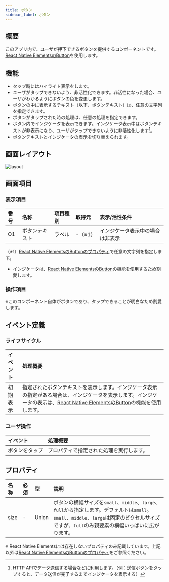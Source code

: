 ```yaml
---
title: ボタン
sidebar_label: ボタン
---
```

## 概要

このアプリ内で、ユーザが押下できるボタンを提供するコンポーネントです。
[React Native ElementsのButton][]を使用します。

## 機能

- タップ時にはハイライト表示をします。
- ユーザがタップできないよう、非活性化できます。非活性になった場合、ユーザがわかるようにボタンの色を変更します。
- ボタンの中に表示するテキスト（以下、ボタンテキスト）は、任意の文字列を指定できます。
- ボタンがタップされた時の処理は、任意の処理を指定できます。
- ボタン内でインジケータを表示できます。インジケータ表示中はボタンテキストが非表示になり、ユーザがタップできないように非活性化します[^1]。
- ボタンテキストとインジケータの表示を切り替えられます。

[^1]: HTTP APIでデータ送信する場合などに利用します。（例：送信ボタンをタップすると、データ送信が完了するまでインジケータを表示する）

## 画面レイアウト

![layout](./layout.drawio.png)

## 画面項目

### 表示項目

| 番号 | 名称          | 項目種別    | 取得元               | 表示/活性条件                                 |
|:----|:--------------|:-----------|:--------------------|:--------------------------------------------|
| O1  | ボタンテキスト   | ラベル     | -（※1）               | インジケータ表示中の場合は非表示                |
（※1）[React Native ElementsのButtonのプロパティ](https://reactnativeelements.com/docs/components/button#title)で任意の文字列を指定します。

- インジケータは、[React Native ElementsのButton][]の機能を使用するため割愛します。

### 操作項目

※このコンポーネント自体がボタンであり、タップできることが明白なため割愛します。

## イベント定義

### ライフサイクル

| イベント | 処理概要 |
|:------|:------|
| 初期表示 | 指定されたボタンテキストを表示します。インジケータ表示の指定がある場合は、インジケータを表示します。インジケータの表示は、[React Native ElementsのButton][]の機能を使用します。|

### ユーザ操作

| イベント | 処理概要 |
|:------|:------|
| ボタンをタップ | プロパティで指定された処理を実行します。|

## プロパティ

| 名称           | 必須 | 型     | 説明                                                   |
|:--------------|:-----|:-------|:------------------------------------------------------|
| size          | -    | Union | ボタンの横幅サイズを`small`、`middle`、`large`、`full`から指定します。デフォルトは`small`。<br />`small`、`middle`、`large`は固定のピクセルサイズですが、`full`のみ親要素の横幅いっぱいに広がります。 |

※ React Native Elementsには存在しないプロパティのみ記載しています。上記以外は[React Native ElementsのButtonのプロパティ](https://reactnativeelements.com/docs/components/button#props)をご参照ください。

<!-- link定義を使う場合は以下に記載する -->
[React Native ElementsのButton]: https://reactnativeelements.com/docs/components/button

